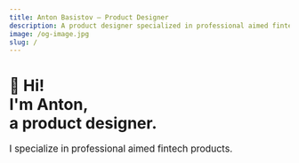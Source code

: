 ```yaml
---
title: Anton Basistov — Product Designer
description: A product designer specialized in professional aimed fintech products.
image: /og-image.jpg
slug: /
---
```




#  👋 Hi!<br/>I'm Anton,<br/>a product designer.

<big>
  I specialize in professional aimed fintech products.
</big>

<Cards />